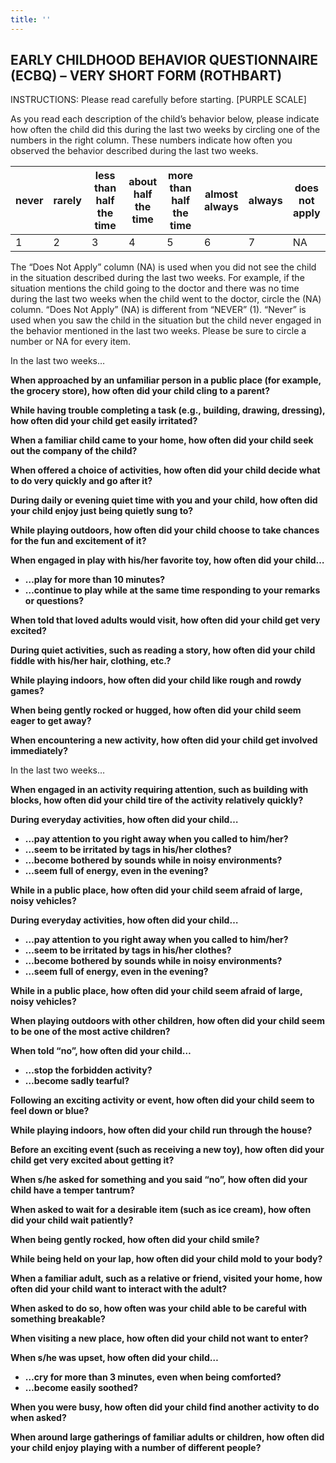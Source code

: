 ```yaml
---
title: ''
---
```


## EARLY CHILDHOOD BEHAVIOR QUESTIONNAIRE (ECBQ) – VERY SHORT FORM (ROTHBART) 
INSTRUCTIONS: Please read carefully before starting. [PURPLE SCALE]

As you read each description of the child’s behavior below, please indicate how often the child did this during the last two weeks by circling one of the numbers in the right column. 
These numbers indicate how often you observed the behavior described during the last two weeks.
   
| never | rarely | less than half the time | about half the time | more than half the time | almost always | always | does not apply | 
|-|-|-|-|-|-|-|-|
| 1 | 2 | 3 | 4 | 5 | 6 | 7 | NA |


The “Does Not Apply” column (NA) is used when you did not see the child in the situation described during the last two weeks. 
For example, if the situation mentions the child going to the doctor and there was no time during the last two weeks when the child went to the doctor, circle the (NA) column. “Does Not Apply” (NA) is different from “NEVER” (1). 
“Never” is used when you saw the child in the situation but the child never engaged in the behavior mentioned in the last two weeks. 
Please be sure to circle a number or NA for every item.

In the last two weeks...

**When approached by an unfamiliar person in a public place (for example, the grocery store), how often did your child cling to a parent?**

**While having trouble completing a task (e.g., building, drawing, dressing), how often did your child get easily irritated?**

**When a familiar child came to your home, how often did your child seek out the company of the child?**

**When offered a choice of activities, how often did your child decide what to do very quickly and go after it?**

**During daily or evening quiet time with you and your child, how often did your child enjoy just being quietly sung to?**

**While playing outdoors, how often did your child choose to take chances for the fun and excitement of it?**

**When engaged in play with his/her favorite toy, how often did your child...**

- **...play for more than 10 minutes?**
- **...continue to play while at the same time responding to your remarks or questions?**

**When told that loved adults would visit, how often did your child get very excited?**

**During quiet activities, such as reading a story, how often did your child fiddle with his/her hair, clothing, etc.?**

**While playing indoors, how often did your child like rough and rowdy games?**

**When being gently rocked or hugged, how often did your child seem eager to get away?**

**When encountering a new activity, how often did your child get involved immediately?**

In the last two weeks...

**When engaged in an activity requiring attention, such as building with blocks, how often did your child tire of the activity relatively quickly?**

**During everyday activities, how often did your child...**

- **...pay attention to you right away when you called to him/her?**
- **...seem to be irritated by tags in his/her clothes?**
- **...become bothered by sounds while in noisy environments?**
- **...seem full of energy, even in the evening?**

**While in a public place, how often did your child seem afraid of large, noisy vehicles?**

**During everyday activities, how often did your child...**

- **...pay attention to you right away when you called to him/her?**
- **...seem to be irritated by tags in his/her clothes?**
- **...become bothered by sounds while in noisy environments?**
- **...seem full of energy, even in the evening?**

**While in a public place, how often did your child seem afraid of large, noisy vehicles?**

**When playing outdoors with other children, how often did your child seem to be one of the most active children?**

**When told “no”, how often did your child...**

- **...stop the forbidden activity?**
- **...become sadly tearful?**

**Following an exciting activity or event, how often did your child seem to feel down or blue?**

**While playing indoors, how often did your child run through the house?**

**Before an exciting event (such as receiving a new toy), how often did your child get very excited about getting it?**

**When s/he asked for something and you said “no”, how often did your child have a temper tantrum?**

**When asked to wait for a desirable item (such as ice cream), how often did your child wait patiently?**

**When being gently rocked, how often did your child smile?**

**While being held on your lap, how often did your child mold to your body?**

**When a familiar adult, such as a relative or friend, visited your home, how often did your child want to interact with the adult?**

**When asked to do so, how often was your child able to be careful with something breakable?**

**When visiting a new place, how often did your child not want to enter?**

**When s/he was upset, how often did your child...**

- **...cry for more than 3 minutes, even when being comforted?**
- **...become easily soothed?**

**When you were busy, how often did your child find another activity to do when asked?**

**When around large gatherings of familiar adults or children, how often did your child enjoy playing with a number of different people?**
